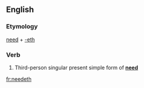 ==English==

===Etymology===
[[need]] + [[-eth]]

===Verb===
{{en-verb form}}

# {{context|archaic}} Third-person singular present simple form of '''[[need]]'''

[[fr:needeth]]
